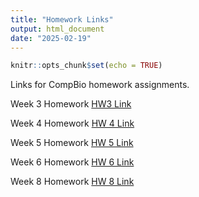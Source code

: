 ```yaml
---
title: "Homework Links"
output: html_document
date: "2025-02-19"
---
```


```r
knitr::opts_chunk$set(echo = TRUE)
```
Links for CompBio homework assignments.


Week 3 Homework [HW3 Link](Homework3.html)

Week 4 Homework [HW 4 Link](Homework4.html)

Week 5 Homework [HW 5 Link](Homework5.html)

Week 6 Homework [HW 6 Link](Homework6.html)

Week 8 Homework [HW 8 Link](Homework8.html)